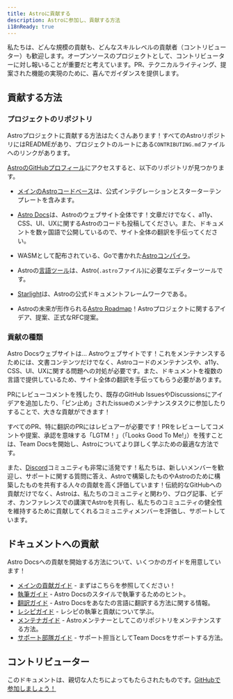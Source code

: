 ```yaml
---
title: Astroに貢献する
description: Astroに参加し、貢献する方法
i18nReady: true
---
```



私たちは、どんな規模の貢献も、どんなスキルレベルの貢献者（コントリビューター）も歓迎します。オープンソースのプロジェクトとして、コントリビューターに対し報いることが重要だと考えています。PR、テクニカルライティング、提案された機能の実現のために、喜んでガイダンスを提供します。

## 貢献する方法

### プロジェクトのリポジトリ

Astroプロジェクトに貢献する方法はたくさんあります！すべてのAstroリポジトリにはREADMEがあり、プロジェクトのルートにある`CONTRIBUTING.md`ファイルへのリンクがあります。

[AstroのGitHubプロフィール](https://github.com/withastro)にアクセスすると、以下のリポジトリが見つかります。

- [メインのAstroコードベース](https://github.com/withastro/astro)は、公式インテグレーションとスターターテンプレートを含みます。

- [Astro Docs](https://github.com/withastro/docs)は、Astroのウェブサイト全体です！文章だけでなく、a11y、CSS、UI、UXに関するAstroのコードも投稿してください。また、ドキュメントを数ヶ国語で公開しているので、サイト全体の翻訳を手伝ってください。

- WASMとして配布されている、Goで書かれた[Astroコンパイラ](https://github.com/withastro/compiler)。

- Astroの[言語ツール](https://github.com/withastro/language-tools)は、Astro(`.astro`ファイル)に必要なエディターツールです。

- [Starlight](https://github.com/withastro/starlight)は、Astroの公式ドキュメントフレームワークである。

- Astroの未来が形作られる[Astro Roadmap](https://github.com/withastro/roadmap)！Astroプロジェクトに関するアイデア、提案、正式なRFC提案。

### 貢献の種類

Astro Docsウェブサイトは… Astroウェブサイトです！これをメンテナンスするためには、文書コンテンツだけでなく、Astroコードのメンテナンスや、a11y、CSS、UI、UXに関する問題への対処が必要です。また、ドキュメントを複数の言語で提供しているため、サイト全体の翻訳を手伝ってもらう必要があります。

PRにレビューコメントを残したり、既存のGitHub IssuesやDiscussionsにアイデアを追加したり、「ピン止め」されたissueのメンテナンスタスクに参加したりすることで、大きな貢献ができます！

すべてのPR、特に翻訳のPRにはレビュアーが必要です！PRをレビューしてコメントや提案、承認を意味する「LGTM！」（「Looks Good To Me!」）を残すことは、Team Docsを開始し、Astroについてより詳しく学ぶための最適な方法です。

また、[Discord](https://astro.build/chat)コミュニティも非常に活発です！私たちは、新しいメンバーを歓迎し、サポートに関する質問に答え、Astroで構築したものやAstroのために構築したものを共有する人々の貢献を高く評価しています！伝統的なGitHubへの貢献だけでなく、Astroは、私たちのコミュニティと関わり、ブログ記事、ビデオ、カンファレンスでの講演でAstroを共有し、私たちのコミュニティの健全性を維持するために貢献してくれるコミュニティメンバーを評価し、サポートしています。

## ドキュメントへの貢献

Astro Docsへの貢献を開始する方法について、いくつかのガイドを用意しています！

- [メインの貢献ガイド](https://github.com/withastro/docs/blob/main/CONTRIBUTING.md) - まずはこちらを参照してください！
- [執筆ガイド](https://github.com/withastro/docs/blob/main/WRITING.md) - Astro Docsのスタイルで執筆するためのヒント。
- [翻訳ガイド](https://github.com/withastro/docs/blob/main/TRANSLATING.md) - Astro Docsをあなたの言語に翻訳する方法に関する情報。
- [レシピガイド](https://github.com/withastro/docs/blob/main/RECIPES.md) - レシピの執筆と貢献について学ぶ。
- [メンテナガイド](https://github.com/withastro/docs/blob/main/MAINTAINERS.md) - Astroメンテナーとしてこのリポジトリをメンテナンスする方法。
- [サポート部隊ガイド](https://github.com/withastro/docs/blob/main/SUPPORTSQUAD.md) - サポート担当としてTeam Docsをサポートする方法。

## コントリビューター

このドキュメントは、親切な人たちによってもたらされたものです。[GitHubで参加しましょう！](https://github.com/withastro/docs)

<ContributorList githubRepo="withastro/docs" />
